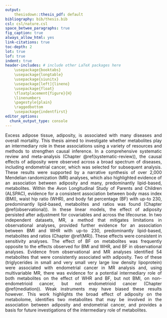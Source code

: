 ```yaml
---
output: 
    thesisdown::thesis_pdf: default
bibliography: bib/thesis.bib
csl: csl/nature.csl
space_betwee_paragraphs: true
fig_caption: true
always_allow_html: yes
link-citations: true
toc-depth: 2
lot: true
lof: true
indent: true
header-includes: # include other LaTeX packages here
    \usepackage{booktabs}
    \usepackage{longtable}
    \usepackage{siunitx}
    \usepackage[left]{lineno}
    \usepackage{float}
    \floatplacement{figure}{H}
    \linenumbers
    \pagestyle{plain}
    \raggedbottom 
    \usepackage{indentfirst}
editor_options: 
  chunk_output_type: console
---
```


<style>
body {
text-align: justify}
</style>

Excess adipose tissue, adiposity, is associated with many diseases and overall mortality. This thesis aimed to investigate whether metabolites play an intermediary role in these associations using a variety of resources and methods to strengthen causal inference. \par

In a comprehensive systematic review and meta-analysis (Chapter \@ref(systematic-review)), the causal effects of adiposity were observed across a broad spectrum of diseases, including endometrial cancer, which was selected for subsequent analysis. These results were supported by a narrative synthesis of over 2,000 Mendelian randomization (MR) analyses, which also highlighted evidence of an association between adiposity and many, predominantly lipid-based, metabolites. \par

Within the Avon Longitudinal Study of Parents and Children (ALSPAC), evidence for a consistent association between body mass index (BMI), waist hip ratio (WHR), and body fat percentage (BF) with up-to 230, predominantly lipid-based, metabolites and ratios was found (Chapter \@ref(observational)). In these linear models, the effect of adiposity persisted after adjustment for covariables and across the lifecourse. \par

In two independent datasets, MR, a method that mitigates limitations in observational analyses, provided further evidence for an association between BMI and WHR with up-to 230, predominantly lipid-based, metabolites and ratios (Chapter \@ref(MR)). These effects were consistent in sensitivity analyses. The effect of BF on metabolites was frequently opposite to the effects observed for BMI and WHR, and BF in observational analyses. \par

Evidence from observational and MR analyses identified 54 metabolites that were consistently associated with adiposity. Two of these (triglycerides in small and very small very large low density lipoprotein) were associated with endometrial cancer in MR analysis and, using multivariable MR, there was evidence for a potential intermediary role of both metabolites on the effect of WHR and BF, but not BMI, on non-endometrioid cancer, but not endometrioid cancer  (Chapter \@ref(mediation)). Weak instruments may have biased these results however. \par

This work highlights the broad effect of adiposity on the metabolome, identifies two metabolites that may be involved in the association between adiposity and endometrial cancer, and provides a basis for future investigations of the intermediary role of metabolites. \par
